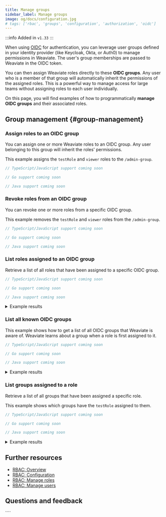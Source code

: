 ```yaml
---
title: Manage groups
sidebar_label: Manage groups
image: og/docs/configuration.jpg
# tags: ['rbac', 'groups', 'configuration', 'authorization', 'oidc']
---
```




:::info Added in `v1.33`
:::

When using [OIDC](/deploy/configuration/oidc.md) for authentication, you can leverage user groups defined in your identity provider (like Keycloak, Okta, or Auth0) to manage permissions in Weaviate. The user's group memberships are passed to Weaviate in the OIDC token.

You can then assign Weaviate roles directly to these **OIDC groups**. Any user who is a member of that group will automatically inherit the permissions of the assigned roles. This is a powerful way to manage access for large teams without assigning roles to each user individually.

On this page, you will find examples of how to programmatically **manage OIDC groups** and their associated roles.

## Group management <i class="fas fa-users-cog"></i> {#group-management}

### Assign roles to an OIDC group

You can assign one or more Weaviate roles to an OIDC group. Any user belonging to this group will inherit the roles' permissions.

This example assigns the `testRole` and `viewer` roles to the `/admin-group`.

<Tabs groupId="languages">
  <TabItem value="py" label="Python">
  <FilteredTextBlock
    text={OidcGroupPyCode}
    startMarker="# START AssignOidcGroupRoles"
    endMarker="# END AssignOidcGroupRoles"
    language="py"
  />
  </TabItem>
  <TabItem value="js" label="JS/TS">

```typescript
// TypeScript/JavaScript support coming soon
```

  </TabItem>
  <TabItem value="go" label="Go">

```go
// Go support coming soon
```

  </TabItem>
  <TabItem value="java" label="Java">

```java
// Java support coming soon
```

  </TabItem>
</Tabs>

### Revoke roles from an OIDC group

You can revoke one or more roles from a specific OIDC group.

This example removes the `testRole` and `viewer` roles from the `/admin-group`.

<Tabs groupId="languages">
  <TabItem value="py" label="Python">
    <FilteredTextBlock
      text={OidcGroupPyCode}
      startMarker="# START RevokeOidcGroupRoles"
      endMarker="# END RevokeOidcGroupRoles"
      language="py"
    />
  </TabItem>
  <TabItem value="js" label="JS/TS">

```typescript
// TypeScript/JavaScript support coming soon
```

  </TabItem>
  <TabItem value="go" label="Go">

```go
// Go support coming soon
```

  </TabItem>
  <TabItem value="java" label="Java">
    
```java 
// Java support coming soon 
```

  </TabItem>
</Tabs>

### List roles assigned to an OIDC group

Retrieve a list of all roles that have been assigned to a specific OIDC group.

<Tabs groupId="languages">
  <TabItem value="py" label="Python">
    <FilteredTextBlock
      text={OidcGroupPyCode}
      startMarker="# START GetOidcGroupRoles"
      endMarker="# END GetOidcGroupRoles"
      language="py"
    />
  </TabItem>
  <TabItem value="js" label="JS/TS">

```typescript
// TypeScript/JavaScript support coming soon
```

  </TabItem>
  <TabItem value="go" label="Go">

```go
// Go support coming soon
```

  </TabItem>
  <TabItem value="java" label="Java">
    
```java 
// Java support coming soon 
```

  </TabItem>
</Tabs>

<details>
<summary>Example results</summary>

```text
Roles assigned to '/admin-group': ['testRole', 'viewer']
```

</details>

### List all known OIDC groups

This example shows how to get a list of all OIDC groups that Weaviate is aware of. Weaviate learns about a group when a role is first assigned to it.

<Tabs groupId="languages">
  <TabItem value="py" label="Python">
    <FilteredTextBlock
      text={OidcGroupPyCode}
      startMarker="# START GetKnownOidcGroups"
      endMarker="# END GetKnownOidcGroups"
      language="py"
    />
  </TabItem>
  <TabItem value="js" label="JS/TS">

```typescript
// TypeScript/JavaScript support coming soon
```

  </TabItem>
  <TabItem value="go" label="Go">

```go
// Go support coming soon
```

  </TabItem>
  <TabItem value="java" label="Java">
    
```java 
// Java support coming soon 
```

  </TabItem>
</Tabs>

<details>
<summary>Example results</summary>

```text
Known OIDC groups (3): ['/viewer-group', '/admin-group', '/my-test-group']
```

</details>

### List groups assigned to a role

Retrieve a list of all groups that have been assigned a specific role.

This example shows which groups have the `testRole` assigned to them.

<Tabs groupId="languages">
  <TabItem value="py" label="Python">
    <FilteredTextBlock
      text={OidcGroupPyCode}
      startMarker="# START GetGroupAssignments"
      endMarker="# END GetGroupAssignments"
      language="py"
    />
  </TabItem>
  <TabItem value="js" label="JS/TS">

```typescript
// TypeScript/JavaScript support coming soon
```

  </TabItem>
  <TabItem value="go" label="Go">

```go
// Go support coming soon
```

  </TabItem>
  <TabItem value="java" label="Java">
    
```java 
// Java support coming soon 
```

  </TabItem>
</Tabs>

<details>
<summary>Example results</summary>

```text
Groups assigned to role 'testRole':
  - Group ID: /admin-group, Type: oidc
```

</details>

## Further resources

- [RBAC: Overview](https://www.google.com/search?q=./index.mdx)
- [RBAC: Configuration](https://www.google.com/search?q=/deploy/configuration/configuring-rbac.md)
- [RBAC: Manage roles](https://www.google.com/search?q=./manage-roles.mdx)
- [RBAC: Manage users](https://www.google.com/search?q=./manage-users.mdx)

## Questions and feedback


<DocsFeedback />
````
